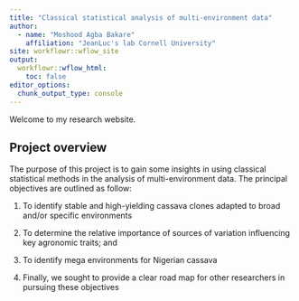 ```yaml
---
title: "Classical statistical analysis of multi-environment data"
author: 
  - name: "Moshood Agba Bakare"
    affiliation: "JeanLuc's lab Cornell University"
site: workflowr::wflow_site
output:
  workflowr::wflow_html:
    toc: false
editor_options:
  chunk_output_type: console
---
```


Welcome to my research website.

## Project overview
The purpose of this project is to gain some insights in using classical statistical methods in the analysis of multi-environment data. The principal objectives are outlined as follow:

1. To identify stable and high-yielding cassava clones adapted to broad and/or specific environments

2. To determine the relative importance of sources of variation influencing key agronomic traits; and

3. To identify mega environments for Nigerian cassava

4. Finally, we sought to provide a clear road map for other researchers in pursuing these objectives